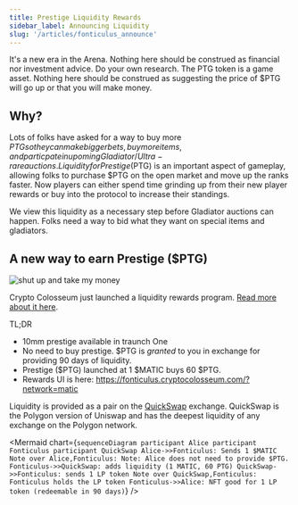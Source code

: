 ```yaml
---
title: Prestige Liquidity Rewards
sidebar_label: Announcing Liquidity
slug: '/articles/fonticulus_announce'
---
```


It's a new era in the Arena. Nothing here should be construed as financial nor investment advice. Do your own research. The PTG token is a game asset. Nothing here should be construed as suggesting the price of $PTG will go up or that you will make money.

## Why?

Lots of folks have asked for a way to buy more $PTG so they can make bigger bets, buy more items, and particpate in upoming Gladiator / Ultra-rare auctions. Liquidity for Prestige ($PTG) is an important aspect of gameplay, allowing folks to purchase $PTG on the open market and move up the ranks faster. Now players can either spend time grinding up from their new player rewards or buy into the protocol to increase their standings.

We view this liquidity as a necessary step before Gladiator auctions can happen. Folks need a way to bid what they want on special items and gladiators.

## A new way to earn Prestige ($PTG)

![shut up and take my money](https://media.giphy.com/media/l5Dh6boITiHi4vAWMZ/source.gif)

Crypto Colosseum just launched a liquidity rewards program. [Read more about it here](/economy/liquidity_mining).

TL;DR

* 10mm prestige available in traunch One
* No need to buy prestige. $PTG is *granted* to you in exchange for providing 90 days of liquidity.
* Prestige ($PTG) launched at 1 $MATIC buys 60 $PTG.
* Rewards UI is here: https://fonticulus.cryptocolosseum.com/?network=matic

Liquidity is provided as a pair on the [QuickSwap](https://info.quickswap.exchange/pair/0xEc78d09aFBee1Ee3a8D3446aD0D5600d62C21eB3) exchange. QuickSwap is the Polygon version of Uniswap and has the deepest liquidity of any exchange on the Polygon network.

<Mermaid chart={`
sequenceDiagram
    participant Alice
    participant Fonticulus
    participant QuickSwap
    Alice->>Fonticulus: Sends 1 $MATIC
    Note over Alice,Fonticulus: Note: Alice does not need to provide $PTG.
    Fonticulus->>QuickSwap: adds liquidity (1 MATIC, 60 PTG)
    QuickSwap->>Fonticulus: sends 1 LP token
    Note over QuickSwap,Fonticulus: Fonticulus holds the LP token
    Fonticulus->>Alice: NFT good for 1 LP token (redeemable in 90 days)
`} />
